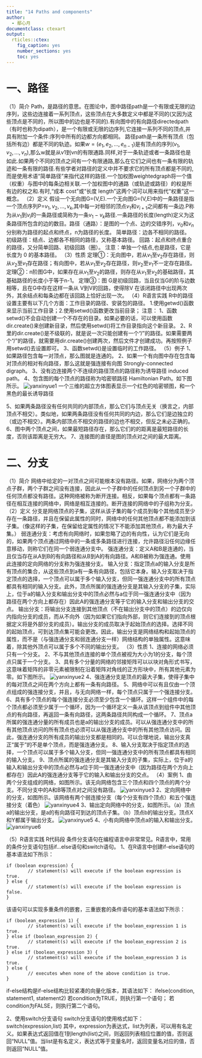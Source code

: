 ```yaml
---
title: "14 Paths and components"
author:
  - 鄢心月
documentclass: ctexart
output:
  rticles::ctex:
    fig_caption: yes
    number_sections: yes
    toc: yes
---
```


# 一、路径
（1）简介
  Path，是路径的意思。在图论中，图中路径path是一个有限或无限的边序列，这些边连接着一系列顶点，这些顶点在大多数定义中都是不同的(又因为这些顶点是不同的，所以图中的边也是不同的).有向图中的有向路径directedpath（有时也称为dipath），是一个有限或无限的边序列,它连接一系列不同的顶点,并具有附加一个条件:序列中所有的边都方向都相同。
  路径path是一条所有顶点（包括所有边）都是不同的轨迹。如果$w=(e_1,e_2,...,e_{n-1})$是有顶点的序列$(v_1,v_2,...,v_n)$,那么w就是从v1到vn的有限通路.同样,对于一条轨迹或者一条路径也是如此.如果两个不同的顶点之间有一个有限通路,那么在它们之间也有一条有限的轨迹和一条有限的路径.有些学者对路径的定义中并不要求它的所有顶点都是不同的,而是使用术语“简单路径”来指代这样的路径.一个加权图weightedgraph将一个值（权重）与图中的每条边相关联.一个加权图中的通路（或轨迹或路径）的权是所有边的权之和.有时,“成本 cost”或“长度 length”这两个词可以用来指代“权重”这一概念。
（2）定义
  假设一个无向图G=(V,E).一个无向图G=(V,E)中的一条路径是指一个顶点序列P=$v_1,v_2,...,v_k$,其中每一对相邻的顶点$v_1$和$v_{i+1}$之间都有一条边.P称为从$v_1$到$v_i$的一条路径或简称为一条$v_1-v_k$路径.一条路径的长度(length)定义为这条路径所包含的边的数目。路径（通路）：是图的一个点、边的交错序列，$v_0$和$v_n$分别称为路径的起点和终点，n为路径的长度。
简单路径：边各不相同的路径。
初级路径：结点、边都各不相同的路径，又称基本路径。
回路：起点和终点重合的路径，又分简单回路、初级回路（圈）。
注意：单独一个结点,也是路径，它是长度为 0 的基本路径。
（3）性质
定理①：无向图中，若从$v_1$至$v_2$存在路径，则从$v_2$至$v_1$存在路径；有向图中，若从$v_1$至$v_2$存在路径，则$v_2$至$v_1$不一定存在路径。
定理②：n阶图G中，如果存在从$v_1$至$v_2$的路径，则存在从$v_1$至$v_2$的基础路径，其基础路径的长度小于等于n-1。
定理③：图 G是初级回路，当且仅当G的阶与边数相等，且在G中存在这样一条从 V到V的回路，使得除V 在该闭路径中出现两次外，其余结点和每条边都在该回路上恰好出现一次。
（4）R语言实践
R中的路径设置主要有以下几个方面：工作目录的路径、安装包的路径。
1.使用getwd()函数来显示当前工作目录；2.使用setwd()函数更改当前目录；
注意： 
1、函数setwd()不会自动创建一个不存在的目录。如果必要的话，可以使用函数dir.create()来创建新目录，然后使用setwd()将工作目录指向这个新目录。
2、R里的dir.create()是不级联的，就是说一次只能创建有一个“/”的路径。如果需要两个“/”的路径，就需要用dir.create()创建两次，然后文件才创建成功。再按照例子用setwd()去设置即可。
3、函数setwd()是设置临时的工作路径。
（5）例子
1、如果路径包含每一对顶点，那么图就是连通的。
2、如果一个有向图中存在包含每对顶点的相对有向路径，那么这就是强连接有向图 Strongly-connected digraph。
3、没有边连接两个不连续的路径顶点的路径称为诱导路径 induced path。
4、包含图的每个顶点的路径称为哈密顿路径 Hamiltonian Path。如下图所示。
![](figure/yanxinyue1.png "yanxinyue1")
一个三维的超立方体图表显示一个红色的哈密顿图，和一个黑色的最长诱导路径

5、如果两条路径没有任何共同的内部顶点，那么它们与顶点无关（换言之，内部顶点不相交）。类似地，如果两条路径没有任何共同的内边，那么它们是边独立的（或边不相交）。两条内部顶点不相交的路径的边也不相交，但反之未必正确的。
6、图中两个顶点之间，如果最短路径存在，那么它们的的距离是最短路径的长度，否则该距离是无穷大。
7、连接图的直径是图的顶点对之间的最大距离。


# 二、分支
（1）简介
  网络中给定的一对顶点之间可能根本没有路径。如果，网络分为两个顶点子群，两个子群之间没有连接，因此从一个子群中的任何顶点到另一个子群中的任何顶点都没有路径。这种网络被称为断开连接。相反，如果每个顶点都有一条路径在相互连接的网络中，网络是相互连接的。断开连接的网络中的子组称为分支。
（2）定义
  分支是网络顶点的子集，这样从该子集的每个成员到每个其他成员至少存在一条路径，并且在保留此属性的同时，网络中的任何其他顶点都不能添加到该子集。（像这样的子集，在保留给定属性的情况下不能添加其他顶点，称为最大子集。）
  弱连通分支：考虑有向网络时，如果忽略了边的有向性，认为它们是无向的，如果两个顶点通过网络中的一条或多条路径进行连接，允许路径沿任何边缘任意移动，则称它们在同一个弱连通分支中。
  强连通分支：定义A和B是连通的，当且仅当存在从A到B的有向路径和从B到A的有向路径。A和B被称为强连通。使用此连接的定向网络的分支称为强连接分支。
  输入分支：指定顶点a的输入分支是所有顶点的集合，从这些顶点到a有一条有向路径，包括它本身。输入分支取决于指定顶点的选择，一个顶点可以属于多个输入分支，但同一强连通分支中的所有顶点都具有相同的输入分支。此外，顶点所属的强连通分支是其输入分支的子集，实际上，位于a的输入分支和输出分支中的顶点必然与a位于同一强连通分支中（因为路径在两个方向上都存在）因此A的强连通分支等于它的输入分支和输出分支的交点。
  输出分支：将输出分支连接到其他顶点（不在输出分支中的顶点）的边仅向内指向分支的成员，而从不向外（因为如果它们指向外部，则它们连接到的顶点根据定义将是外部分支的成员）。输出分支的成员取决于起始顶点的选择。选择不同的起始顶点，可到达顶点集可能会更改。因此，输出分支是网络结构和起始顶点的属性，而不是（与强连通分支和弱连通分支一样）网络结构的单独属性。这意味着，除其他外顶点可以属于多个不同的输出分支。
（3）性质
1、连接的网络必须只有一个分支。
2、不与其他顶点连接的单个顶点被视为大小为1的分支，每个顶点只属于一个分支。
3、具有多个分量的网络的邻接矩阵可以以块对角形式书写，这意味着矩阵的非零元素被限制在沿着矩阵对角线的正方形块中，所有其他元素为零。如下图所示。
![](figure/yanxinyue2.png "yanxinyue2")
4、强连通分支是顶点的最大子集，使得子集中的每对顶点之间在两个方向上都有一条有向路径。
5、网络中可以有且仅由一个顶点组成的强连接分支，并且，与无向网络一样，每个顶点只属于一个强连接分支。
6、具有多个顶点的每个强连接分支必须至少包含一个循环。这样一个组件中的每个顶点都必须至少属于一个循环，因为一个循环定义一条从该顶点到组件中其他顶点的有向路径，再返回一条有向路径，这两条路径共同构成一个循环。
7、顶点a所属的强连通分量的所有成员也是a的输出分支的成员。可以从强连通分支中的所有其他顶点访问的所有顶点也必须可以从强连通分支中的所有其他顶点访问。因此，强连通分支的所有成员的输出分支都是相同的。可以合理地说，输出分支真正“属于”的不是单个顶点，而是强连通分支。
8、输入分支取决于指定顶点的选择，一个顶点可以属于多个输入分支，但同一强连通分支中的所有顶点都具有相同的输入分支。
9、顶点所属的强连通分支是其输入分支的子集，实际上，位于a的输入和输出分支中的顶点必然与a位于同一强连通分支中（因为路径在两个方向上都存在）因此A的强连通分支等于它的输入和输出分支的交点。
（4）案例
1、由两个分支组成的网络，如图所示。该无向网络包含三个顶点和四个顶点的两个分支。不同分支中的A和B等顶点对之间没有路径。
![](figure/yanxinyue3.png "yanxinyue3")
2、定向网络中的分支，如图所示。该网络有两个弱连接分支（每个分支有四个顶点）和五个强连接分支（着色）
![](figure/yanxinyue4.png "yanxinyue4")
3、输出定向网络中的分支，如图所示。（a）顶点a的输出分支，是a的有向路径可到达的顶点子集。（b）顶点b的输出分支。顶点X和Y都属于输出分支。
![](figure/yanxinyue5.png "yanxinyue5")
4、小有向网络中顶点a的输入和输出分支。
![](figure/yanxinyue6.png "yanxinyue6")

（5）R语言实践
R代码段
条件分支语句在编程语言中非常常见。R语言中，常用的条件分支语句包括if…else语句和switch语句。
1、在R语言中创建if-else语句的基本语法如下所示：

```
if (boolean expression) {
        // statement(s) will execute if the boolean expression is true.
} else {
        // statement(s) will execute if the boolean expression is false.
}
```
该语句可以实现多重条件的嵌套，三重嵌套的条件语句的基本语法如下所示：
```
if (boolean_expression 1) {
        // statement(s) will execute if the boolean_expression 1 is true.
} else if (boolean_expression 2) {
        // statement(s) will execute if the boolean_expression 2 is true.
} else if (boolean_expression 3) {
        // statement(s) will execute if the boolean_expression 3 is true.
} else {
        // executes when none of the above condition is true.
}
```
if-else结构是if-else结构比较紧凑的向量化版本，其语法如下：
ifelse(condition, statement1, statement2)
若condition为TRUE，则执行第一个语句；
若condition为FALSE，则执行第二个语句。

2、使用switch分支语句
switch分支语句的使用格式如下：
switch(expression,list)
其中，expression为表达式，list为列表，可以用有名定义。如果表达式返回值在1到length(list)之间，则返回列表相应位置的值，否则返回“NULL”值。当list是有名定义，表达式等于变量名时，返回变量名对应的值，否则返回“NULL”值。



